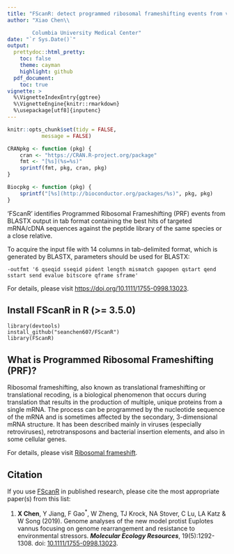 ```yaml
---
title: "FScanR: detect programmed ribosomal frameshifting events from various genomes"
author: "Xiao Chen\\

        Columbia University Medical Center"
date: "`r Sys.Date()`"
output:
  prettydoc::html_pretty:
    toc: false
    theme: cayman
    highlight: github
  pdf_document:
    toc: true
vignette: >
  %\VignetteIndexEntry{ggtree}
  %\VignetteEngine{knitr::rmarkdown}
  %\usepackage[utf8]{inputenc}
---
```


```r
knitr::opts_chunk$set(tidy = FALSE,
		   message = FALSE)
```


```r
CRANpkg <- function (pkg) {
    cran <- "https://CRAN.R-project.org/package"
    fmt <- "[%s](%s=%s)"
    sprintf(fmt, pkg, cran, pkg)
}

Biocpkg <- function (pkg) {
    sprintf("[%s](http://bioconductor.org/packages/%s)", pkg, pkg)
}

```



‘FScanR’ identifies Programmed Ribosomal Frameshifting (PRF) events from BLASTX output 
in tab format containing the best hits of targeted mRNA/cDNA sequences against 
the peptide library of the same species or a close relative.

To acquire the input file with 14 columns in tab-delimited format, which is generated by BLASTX, parameters should be used for BLASTX: 

	-outfmt '6 qseqid sseqid pident length mismatch gapopen qstart qend sstart send evalue bitscore qframe sframe'

For details, please visit <https://doi.org/10.1111/1755-0998.13023>.

##  Install FScanR in R (>= 3.5.0)

	library(devtools)
	install_github("seanchen607/FScanR")
	library(FScanR)

##  What is Programmed Ribosomal Frameshifting (PRF)?

Ribosomal frameshifting, also known as translational frameshifting or translational recoding, is a biological phenomenon 
that occurs during translation that results in the production of multiple, unique proteins from a single mRNA. 
The process can be programmed by the nucleotide sequence of the mRNA and is sometimes affected by the secondary, 3-dimensional mRNA structure.
It has been described mainly in viruses (especially retroviruses), retrotransposons and bacterial insertion elements, and also in some cellular genes.

For details, please visit [Ribosomal frameshift](https://en.wikipedia.org/wiki/Ribosomal_frameshift).

##  Citation

If you use [FScanR](https://github.com/seanchen607/FScanR) in
published research, please cite the most appropriate paper(s) from this
list:

1.  **X Chen**, Y Jiang, F Gao<sup>\*</sup>, W Zheng, TJ Krock, NA Stover, C Lu, LA Katz & W Song (2019). 
    Genome analyses of the new model protist Euplotes vannus focusing on genome rearrangement and resistance 
    to environmental stressors. ***Molecular Ecology Resources***, 19(5):1292-1308. doi:
    [10.1111/1755-0998.13023](https://doi.org/10.1111/1755-0998.13023).

